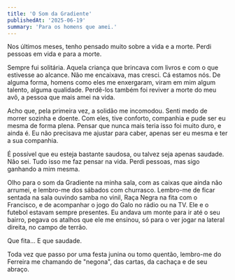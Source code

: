 ```yaml
---
title: 'O Som da Gradiente'
publishedAt: '2025-06-19'
summary: 'Para os homens que amei.'
---
```


Nos últimos meses, tenho pensado muito sobre a vida e a morte. Perdi pessoas em vida e para a morte.

Sempre fui solitária. Aquela criança que brincava com livros e com o que estivesse ao alcance. Não me encaixava, mas cresci. Cá estamos nós. De alguma forma, homens como eles me enxergaram, viram em mim algum talento, alguma qualidade. Perdê-los também foi reviver a morte do meu avô, a pessoa que mais amei na vida.

Acho que, pela primeira vez, a solidão me incomodou. Senti medo de morrer sozinha e doente. Com eles, tive conforto, companhia e pude ser eu mesma de forma plena. Pensar que nunca mais teria isso foi muito duro, e ainda é. Eu não precisava me ajustar para caber, apenas ser eu mesma e ter a sua companhia.

É possível que eu esteja bastante saudosa, ou talvez seja apenas saudade. Não sei. Tudo isso me faz pensar na vida. Perdi pessoas, mas sigo ganhando a mim mesma.

Olho para o som da Gradiente na minha sala, com as caixas que ainda não arrumei, e lembro-me dos sábados com churrasco. Lembro-me de ficar sentada na sala ouvindo samba no vinil, Raça Negra na fita com o Francisco, e de acompanhar o jogo do Galo no rádio ou na TV. Ele e o futebol estavam sempre presentes. Eu andava um monte para ir até o seu bairro, pegava os atalhos que ele me ensinou, só para o ver jogar na lateral direita, no campo de terrão.

Que fita... E que saudade.

Toda vez que passo por uma festa junina ou tomo quentão, lembro-me do Ferreira me chamando de "negona", das cartas, da cachaça e de seu abraço.